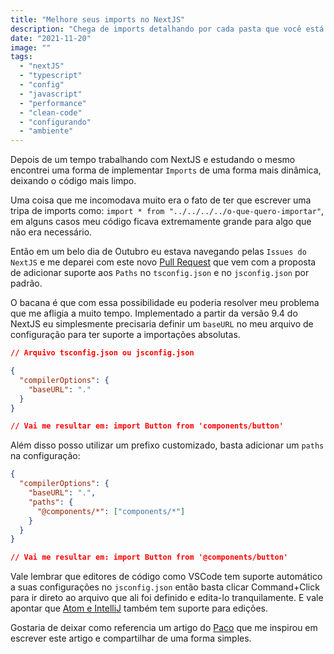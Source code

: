 ```yaml
---
title: "Melhore seus imports no NextJS"
description: "Chega de imports detalhando por cada pasta que você está navegando, seu código mais limpo, legivel e interessante."
date: "2021-11-20"
image: ""
tags:
  - "nextJS"
  - "typescript"
  - "config"
  - "javascript"
  - "performance"
  - "clean-code"
  - "configurando"
  - "ambiente"
---
```


Depois de um tempo trabalhando com NextJS e estudando o mesmo encontrei uma forma de implementar `Imports` de uma forma mais dinâmica, deixando o código mais limpo.

Uma coisa que me incomodava muito era o fato de ter que escrever uma tripa de imports como: `import * from "../../../../o-que-quero-importar"`, em alguns casos meu código ficava extremamente grande para algo que não era necessário.

Então em um belo dia de Outubro eu estava navegando pelas `Issues do NextJS` e me deparei com este novo [Pull Request](https://github.com/vercel/next.js/pull/11293) que vem com a proposta de adicionar suporte aos `Paths` no `tsconfig.json` e no `jsconfig.json` por padrão.

O bacana é que com essa possibilidade eu poderia resolver meu problema que me afligia a muito tempo. Implementado a partir da versão 9.4 do NextJS eu simplesmente precisaria definir um `baseURL` no meu arquivo de configuração para ter suporte a importações absolutas.

```json
// Arquivo tsconfig.json ou jsconfig.json

{
  "compilerOptions": {
    "baseURL": "."
  }
}

// Vai me resultar em: import Button from 'components/button'
```

Além disso posso utilizar um prefixo customizado, basta adicionar um `paths` na configuração:

```json
{
  "compilerOptions": {
    "baseURL": ".",
    "paths": {
      "@components/*": ["components/*"]
    }
  }
}

// Vai me resultar em: import Button from '@components/button'
```

Vale lembrar que editores de código como VSCode tem suporte automático a suas configurações no `jsconfig.json` então basta clicar Command+Click para ir direto ao arquivo que ali foi definido e edita-lo tranquilamente. E vale apontar que [Atom e IntelliJ](https://github.com/tleunen/babel-plugin-module-resolver#editors-autocompletion) também tem suporte para edições.

Gostaria de deixar como referencia um artigo do [Paco](https://paco.me/writing/better-nextjs-imports) que me inspirou em escrever este artigo e compartilhar de uma forma simples.